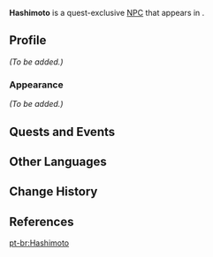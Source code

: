 {{Meta
<!-- Remove this template after adding the missing info -->
|missing_NPC_profile  = yes
}}
{{Character Infobox
|type             = Quest NPC
|image            = NPC Hashimoto.png
|realname         = 
|region           = Inazuma
|location         = Inazuma
|affiliation      = 
|title            = 
|voiceCN          = 
|voiceJP          = 
|dialoguereward   = 
}}
'''Hashimoto''' is a quest-exclusive [[NPC]] that appears in {{Quest|The Truth Is Also a Lie}}.

==Profile==
<!--detailed story/lore information goes here-->
''(To be added.)''

===Appearance===
''(To be added.)''

==Quests and Events==
{{Quests and Events}}

==Other Languages==
{{Other Languages
|default_hidden = 1
|en      = Hashimoto
|zhs     = 桥本
|zhs_rm  = Qiáoběn
|zht     = 橋本
|zht_rm  = Qiáoběn
|ja      = 橋本
|ja_rm   = Hashimoto
|ko      = 하시모토
|es      = Hashimoto
|fr      = Hashimoto
|ru      = Хасимото
|th      = Hashimoto
|vi      = Hashimoto
|de      = Hashimoto
|id      = Hashimoto
|pt      = Hashimoto
|tr      = Hashimoto
|it      = Hashimoto
}}

==Change History==
{{Change History|2.6}}

==References==
{{Reflist}}

[[pt-br:Hashimoto]]